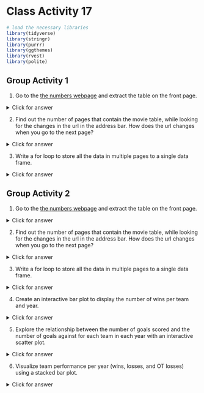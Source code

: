 # Class Activity 17

```r
# load the necessary libraries
library(tidyverse)
library(stringr)
library(purrr)
library(ggthemes)
library(rvest)
library(polite)
```



## Group Activity 1

1. Go to the [the numbers webpage](https://www.the-numbers.com/movie/budgets/all) and extract the table on the front page.


<details>
<summary class="answer">Click for answer</summary>



```r
session1 <- bow(url = "https://www.the-numbers.com/movie/budgets/all") %>% scrape() %>%
  html_nodes(css = "table") %>%
  html_table()

table_base <- session1 %>% .[[1]]
```

</details>



2. Find out the number of pages that contain the movie table, while looking for the changes in the url in the address bar. How does the url changes when you go to the next page?


<details>
<summary class="answer">Click for answer</summary>



*Answer:* The starting count of the movie gets concatenated to the url in increments of 100.


</details>


3. Write a for loop to store all the data in multiple pages to a single data frame.



<details>
<summary class="answer">Click for answer</summary>



```r
library(tidyverse)
library(rvest)

new_urls <- "https://www.the-numbers.com/movie/budgets/all/"

# Create an empty data frame
df1 <- list()

# Generate a vector of indices
index <- seq(1, 6301, 100)
```

<!--

```r
# Loop through indices, scrape data, and bind the resulting data frames
for (i in 1:length(index)) {
  url <- str_glue("{new_urls}{index[i]}")
  webpage <- read_html(url)
  table_new <- html_table(webpage)[[1]] %>%
    tibble::as_tibble(.name_repair = "unique") %>% 
    janitor::clean_names() %>% 
    mutate(x1 = as.character(x1))
  df1[[i]] <- table_new
}

df1_final <- do.call(rbind, df1)
df1_final1 <- reduce(df1, dplyr::bind_rows)
```


```r
# alternate using map/lapply
urls <- map(index, function(i) str_glue({new_urls}, {index[i]}))
urls <- map(index, ~str_glue({new_urls}, {.x}))


sessions <- map(urls, ~read_html(.x) %>% 
                  html_nodes("table") %>% 
                  html_table() %>% 
                  tibble::as_tibble(.name_repair = "unique") %>% 
                  janitor::clean_names())

movies_data <- do.call(rbind, lapply(1:length(urls), function(i) sessions[[i]][[1]]))
glimpse(movies_data)
```

-->

</details>



## Group Activity 2

1. Go to the [the numbers webpage](https://www.scrapethissite.com/pages/forms/) and extract the table on the front page.


<details>
<summary class="answer">Click for answer</summary>



```r
session1 <- bow(url = "https://www.scrapethissite.com/pages/forms/") %>% scrape() %>%
  html_nodes(css = "table") %>%
  html_table()

table_base <- session1 %>% .[[1]]
```


</details>


2. Find out the number of pages that contain the movie table, while looking for the changes in the url in the address bar. How does the url changes when you go to the next page?



<details>
<summary class="answer">Click for answer</summary>



*Answer:* The url field has `?page_num=` added with the number of pages running from 1 to 24.

</details>



3. Write a for loop to store all the data in multiple pages to a single data frame.


<details>
<summary class="answer">Click for answer</summary>



```r
library(tidyverse)
library(rvest)

new_urls <- "http://scrapethissite.com/pages/forms/?page_num="

# Create an empty data frame
df2 <- list()

# Generate a vector of indices
index <- seq(1, 24)
```



```r
# Loop through indices, scrape data, and bind the resulting data frames
for (i in index) {
  url <- str_glue("{new_urls}{i}")
  webpage <- read_html(url)
  table_new <- html_table(webpage)[[1]] %>%
    tibble::as_tibble(.name_repair = "unique")
  df2[[i]] <- table_new
}

df2_final <- do.call(rbind, df2)
df2_final1 <- reduce(df2, dplyr::bind_rows)

```


```r
# alternate using map
urls <- map(index, function(i) str_glue({new_urls}, {i}))
urls <- map(index, ~str_glue({new_urls}, {.x}))


sessions <- map(urls, ~read_html(.x) %>% 
                  html_nodes("table") %>% 
                  html_table() %>% 
                  tibble::as_tibble(.name_repair = "unique") %>% 
                  janitor::clean_names())

sports_data <- do.call(rbind, lapply(1:length(urls), function(i) sessions[[i]][[1]]))
sports_data1 <- map_df(1:length(urls), ~sessions[[.x]][[1]])

glimpse(sports_data)
```

</details>



4. Create an interactive bar plot to display the number of wins per team and year.


<details>
<summary class="answer">Click for answer</summary>




```r
library(plotly)

bar_plot <- ggplot(sports_data, aes(x = Year, y = Wins, fill = `Team Name`)) +
  geom_bar(stat = "identity", position = "dodge") +
  labs(title = "Number of Wins per Team and Year") +
  theme(legend.position = "bottom")

plotly_bar <- ggplotly(bar_plot)
plotly_bar
```


</details>


5. Explore the relationship between the number of goals scored and the number of goals against for each team in each year with an interactive scatter plot.


<details>
<summary class="answer">Click for answer</summary>




```r
scatter_plot <- ggplot(sports_data, aes(x = `Goals For (GF)`, y = `Goals Against (GA)`, color = `Team Name`, text = paste("Team:", `Team Name`, "<br>Year:", Year))) +
  geom_point() +
  labs(title = "Goals Scored vs. Goals Against per Team and Year") +
  theme(legend.position = "bottom") +
  xlab("Goals Scored (GF)") +
  ylab("Goals Against (GA)") 
```


```r
plotly_scatter <- ggplotly(scatter_plot, tooltip = "text")
plotly_scatter
```

</details>



6. Visualize team performance per year (wins, losses, and OT losses) using a stacked bar plot.


<details>
<summary class="answer">Click for answer</summary>


```r
stacked_bar_plot <- ggplot(sports_data, aes(x = Year, fill = `Team Name`)) +
  geom_bar(aes(y = Wins), position = "stack", stat = "identity", width = 0.4, alpha = 0.8) +
  geom_bar(aes(y = Losses), position = "stack", stat = "identity", width = 0.4, alpha = 0.8) +
  geom_bar(aes(y = `OT Losses`), position = "stack", stat = "identity", width = 0.4, alpha = 0.8) +
  labs(title = "Team Performance per Year (Wins, Losses, and OT Losses)") +
  theme(legend.position = "bottom") +
  xlab("Year") +
  ylab("Number of Games")

plotly_stacked_bar <- ggplotly(stacked_bar_plot)
plotly_stacked_bar
```


</details>



